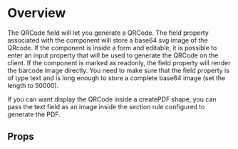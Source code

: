 
<Meta of={DemoStories} />

# Overview

The QRCode field will let you generate a QRCode. The field property associated with the component will store a base64 svg image of the QRcode.
If the component is inside a form and editable, it is possible to enter an input property that will be used to generate the QRCode on the client.
If the component is marked as readonly, the field property will render the barcode image directly.
You need to make sure that the field property is of type text and is long enough to store a complete base64 image (set the length to 50000).

If you can want display the QRCode inside a createPDF shape, you can pass the text field as an image inside the section rule configured to generate the PDF.

<Primary />

## Props

<Controls />
